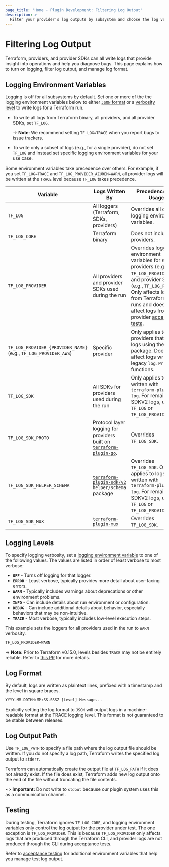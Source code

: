 ```yaml
---
page_title: 'Home - Plugin Development: Filtering Log Output'
description: >-
  Filter your provider's log outputs by subsystem and choose the log verbosity level.
---
```


# Filtering Log Output

Terraform, providers, and provider SDKs can all write logs that provide insight into operations and help you diagnose bugs. This page explains how to turn on logging, filter log output, and manage log format.

## Logging Environment Variables

Logging is off for all subsystems by default. Set one or more of the the logging environment variables below to either [`JSON` format](#log-format) or a [verbosity level](#logging-levels) to write logs for a Terraform run.

- To write all logs from Terraform binary, all providers, and all provider SDKs, set `TF_LOG`.

   -> **Note**: We recommend setting `TF_LOG=TRACE` when you report bugs to issue trackers. 

- To write only a subset of logs (e.g., for a single provider), do not set `TF_LOG` and instead set specific logging environment variables for your use case.

Some environment variables take precedence over others. For example, if you set `TF_LOG=TRACE` and `TF_LOG_PROVIDER_AZUREM=WARN`, all provider logs will be written at the `TRACE` level because `TF_LOG` takes precedence.

| Variable | Logs Written By | Precedence and Usage |
| --------------|-------------|-------------|
| `TF_LOG` | All loggers (Terraform, SDKs, providers) | Overrides all other logging environment variables. |
| `TF_LOG_CORE` | Terraform binary | Does not include providers. |
| `TF_LOG_PROVIDER` | All providers and provider SDKs used during the run | Overrides logging environment variables for specific providers (e.g., `TF_LOG_PROVIDER_AWS`) and provider SDKs (e.g., `TF_LOG_PROTO`). Only affects logs from Terraform CLI runs and does not affect logs from provider [acceptance tests](#testing). |
| `TF_LOG_PROVIDER_{PROVIDER_NAME}` (e.g., `TF_LOG_PROVIDER_AWS`)| Specific provider  | Only applies to providers that write logs using the `tflog` package. Does not affect logs written by legacy `log.Print*` functions. |
|`TF_LOG_SDK` | All SDKs for providers used during the run | Only applies to logs written with `terraform-plugin-log`. For remaining SDKV2 logs, use `TF_LOG` or `TF_LOG_PROVIDER`. |
| `TF_LOG_SDK_PROTO` | Protocol layer logging for providers built on [`terraform-plugin-go`](https://pkg.go.dev/github.com/hashicorp/terraform-plugin-go). | Overrides `TF_LOG_SDK`. |
| `TF_LOG_SDK_HELPER_SCHEMA`| [`terraform-plugin-sdk/v2`](https://pkg.go.dev/github.com/hashicorp/terraform-plugin-sdk/v2/helper/schema) `helper/schema` package | Overrides `TF_LOG_SDK`. Only applies to logs written with `terraform-plugin-log`. For remaining SDKV2 logs, use `TF_LOG` or `TF_LOG_PROVIDER`. |
|`TF_LOG_SDK_MUX`| [`terraform-plugin-mux`](https://pkg.go.dev/github.com/hashicorp/terraform-plugin-mux)| Overrides `TF_LOG_SDK`.


## Logging Levels

To specify logging verbosity, set a [logging environment variable](#logging-environment-variables) to one of the following values. The values are listed in order of least verbose to most verbose:

- **`OFF`** - Turns off logging for that logger.
- **`ERROR`** - Least verbose, typically provides more detail about user-facing errors.
- **`WARN`** - Typically includes warnings about deprecations or other environment problems.
- **`INFO`** - Can include details about run environment or configuration.
- **`DEBUG`** - Can include additional details about behavior, especially behaviors that may be non-intuitive.
- **`TRACE`** - Most verbose, typically includes low-level execution steps.

This example sets the loggers for all providers used in the run to `WARN` verbosity.

```
TF_LOG_PROVIDER=WARN
```

-> **Note:** Prior to Terraform v0.15.0, levels besides `TRACE` may not be
entirely reliable. Refer to [this
PR](https://github.com/hashicorp/terraform/pull/26632) for more details.


## Log Format

By default, logs are written as plaintext lines, prefixed with a timestamp and the level in square braces.

```text
YYYY-MM-DDTHH:MM:SS.SSSZ [Level] Message...
```

Explicitly setting the log format to `JSON` will output logs in a machine-readable format at the TRACE logging level. This format is not guaranteed to be stable between releases.

## Log Output Path

Use `TF_LOG_PATH` to specify a file path where the log output file should be written. If you do not specify a log path, Terraform writes the specified log output to `stderr`.

Terraform can automatically create the output file at `TF_LOG_PATH` if it does not already exist. If the file does exist, Terraform adds new log output onto the end of the file without truncating the file contents.

~> **Important:** Do not write to `stdout` because our plugin system uses this as a communication channel.


## Testing

During testing, Terraform ignores `TF_LOG_CORE`, and logging environment variables only control the log output for the provider under test. The one exception is `TF_LOG_PROVIDER`. This is because `TF_LOG_PROVIDER` only affects logs that are produced through the Terraform CLI, and provider logs are not produced through the CLI during acceptance tests.

Refer to [acceptance testing](/plugin/sdkv2/testing/acceptance-tests#environment-variables) for additional environment variables that help you manage test log output.
